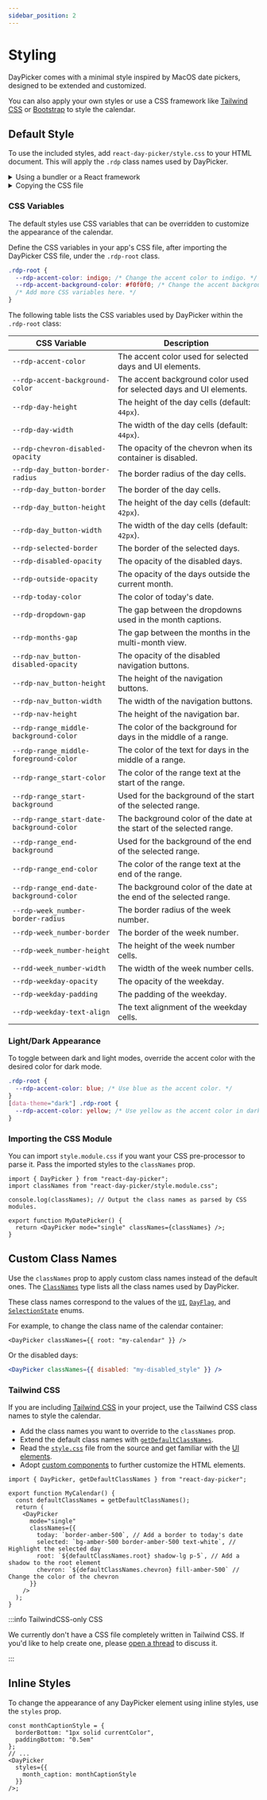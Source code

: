 ```yaml
---
sidebar_position: 2
---
```


# Styling

DayPicker comes with a minimal style inspired by MacOS date pickers, designed to be extended and customized.

You can also apply your own styles or use a CSS framework like [Tailwind CSS](https://tailwindcss.com) or [Bootstrap](https://getbootstrap.com) to style the calendar.

## Default Style

To use the included styles, add `react-day-picker/style.css` to your HTML document. This will apply the `.rdp` class names used by DayPicker.

<details>
<summary>Using a bundler or a React framework</summary>

If you are using a React framework, such as [Next.js](http://nextjs.org) or [Gatsby](https://www.gatsbyjs.com), or a bundler like Webpack with [css-loader](https://webpack.js.org/loaders/css-loader/), import the CSS file in your app's main JavaScript or TypeScript file:

```tsx title="./App.jsx"
import "react-day-picker/style.css";
```

</details>

<details>
<summary>Copying the CSS file</summary>

If you are not using a bundler, you can copy the CSS file to your project. See the [style.css](https://github.com/gpbl/react-day-picker/blob/main/style.css) file in the DayPicker repository for the source.

```html title="./public/index.html"
<style>
  /* Copy the content of the style.css file here. */
</style>
```

</details>

### CSS Variables

The default styles use CSS variables that can be overridden to customize the appearance of the calendar.

Define the CSS variables in your app's CSS file, after importing the DayPicker CSS file, under the `.rdp-root` class.

```css title="./app/global.css"
.rdp-root {
  --rdp-accent-color: indigo; /* Change the accent color to indigo. */
  --rdp-accent-background-color: #f0f0f0; /* Change the accent background color. */
  /* Add more CSS variables here. */
}
```

The following table lists the CSS variables used by DayPicker within the `.rdp-root` class:

| CSS Variable                              | Description                                                          |
| ----------------------------------------- | -------------------------------------------------------------------- |
| `--rdp-accent-color`                      | The accent color used for selected days and UI elements.             |
| `--rdp-accent-background-color`           | The accent background color used for selected days and UI elements.  |
| `--rdp-day-height`                        | The height of the day cells (default: `44px`).                       |
| `--rdp-day-width`                         | The width of the day cells (default: `44px`).                        |
| `--rdp-chevron-disabled-opacity`          | The opacity of the chevron when its container is disabled.           |
| `--rdp-day_button-border-radius`          | The border radius of the day cells.                                  |
| `--rdp-day_button-border`                 | The border of the day cells.                                         |
| `--rdp-day_button-height`                 | The height of the day cells (default: `42px`).                       |
| `--rdp-day_button-width`                  | The width of the day cells (default: `42px`).                        |
| `--rdp-selected-border`                   | The border of the selected days.                                     |
| `--rdp-disabled-opacity`                  | The opacity of the disabled days.                                    |
| `--rdp-outside-opacity`                   | The opacity of the days outside the current month.                   |
| `--rdp-today-color`                       | The color of today's date.                                           |
| `--rdp-dropdown-gap`                      | The gap between the dropdowns used in the month captions.            |
| `--rdp-months-gap`                        | The gap between the months in the multi-month view.                  |
| `--rdp-nav_button-disabled-opacity`       | The opacity of the disabled navigation buttons.                      |
| `--rdp-nav_button-height`                 | The height of the navigation buttons.                                |
| `--rdp-nav_button-width`                  | The width of the navigation buttons.                                 |
| `--rdp-nav-height`                        | The height of the navigation bar.                                    |
| `--rdp-range_middle-background-color`     | The color of the background for days in the middle of a range.       |
| `--rdp-range_middle-foreground-color`     | The color of the text for days in the middle of a range.             |
| `--rdp-range_start-color`                 | The color of the range text at the start of the range.               |
| `--rdp-range_start-background`            | Used for the background of the start of the selected range.          |
| `--rdp-range_start-date-background-color` | The background color of the date at the start of the selected range. |
| `--rdp-range_end-background`              | Used for the background of the end of the selected range.            |
| `--rdp-range_end-color`                   | The color of the range text at the end of the range.                 |
| `--rdp-range_end-date-background-color`   | The background color of the date at the end of the selected range.   |
| `--rdp-week_number-border-radius`         | The border radius of the week number.                                |
| `--rdp-week_number-border`                | The border of the week number.                                       |
| `--rdp-week_number-height`                | The height of the week number cells.                                 |
| `--rdd-week_number-width`                 | The width of the week number cells.                                  |
| `--rdp-weekday-opacity`                   | The opacity of the weekday.                                          |
| `--rdp-weekday-padding`                   | The padding of the weekday.                                          |
| `--rdp-weekday-text-align`                | The text alignment of the weekday cells.                             |

### Light/Dark Appearance

To toggle between dark and light modes, override the accent color with the desired color for dark mode.

```css
.rdp-root {
  --rdp-accent-color: blue; /* Use blue as the accent color. */
}
[data-theme="dark"] .rdp-root {
  --rdp-accent-color: yellow; /* Use yellow as the accent color in dark mode. */
}
```

### Importing the CSS Module

You can import `style.module.css` if you want your CSS pre-processor to parse it. Pass the imported styles to the `classNames` prop.

```tsx title="./MyDatePicker.jsx"
import { DayPicker } from "react-day-picker";
import classNames from "react-day-picker/style.module.css";

console.log(classNames); // Output the class names as parsed by CSS modules.

export function MyDatePicker() {
  return <DayPicker mode="single" classNames={classNames} />;
}
```

## Custom Class Names

Use the `classNames` prop to apply custom class names instead of the default ones. The [`ClassNames`](../api/type-aliases/ClassNames.md) type lists all the class names used by DayPicker.

These class names correspond to the values of the [`UI`](../api/enumerations/UI.md), [`DayFlag`](../api/enumerations/DayFlag.md), and [`SelectionState`](../api/enumerations/SelectionState.md) enums.

For example, to change the class name of the calendar container:

```tsx
<DayPicker classNames={{ root: "my-calendar" }} />
```

Or the disabled days:

```jsx
<DayPicker classNames={{ disabled: "my-disabled_style" }} />
```

### Tailwind CSS

If you are including [Tailwind CSS](https://tailwindcss.com) in your project, use the Tailwind CSS class names to style the calendar.

- Add the class names you want to override to the `classNames` prop.
- Extend the default class names with [`getDefaultClassNames`](../api/functions/getDefaultClassNames.md).
- Read the [`style.css`](https://github.com/gpbl/react-day-picker/blob/main/style.css) file from the source and get familiar with the [UI elements](../docs/anatomy.mdx).
- Adopt [custom components](../guides/custom-components.mdx) to further customize the HTML elements.

```tsx
import { DayPicker, getDefaultClassNames } from "react-day-picker";

export function MyCalendar() {
  const defaultClassNames = getDefaultClassNames();
  return (
    <DayPicker
      mode="single"
      classNames={{
        today: `border-amber-500`, // Add a border to today's date
        selected: `bg-amber-500 border-amber-500 text-white`, // Highlight the selected day
        root: `${defaultClassNames.root} shadow-lg p-5`, // Add a shadow to the root element
        chevron: `${defaultClassNames.chevron} fill-amber-500` // Change the color of the chevron
      }}
    />
  );
}
```

<BrowserWindow>
  <Examples.TailwindCSS />
</BrowserWindow>

:::info TailwindCSS-only CSS

We currently don't have a CSS file completely written in Tailwind CSS. If you'd like to help create one, please [open a thread](https://github.com/gpbl/react-day-picker/discussions/new?category=ideas) to discuss it.

:::

## Inline Styles

To change the appearance of any DayPicker element using inline styles, use the `styles` prop.

```tsx
const monthCaptionStyle = {
  borderBottom: "1px solid currentColor",
  paddingBottom: "0.5em"
};
// ...
<DayPicker
  styles={{
    month_caption: monthCaptionStyle
  }}
/>;
```
